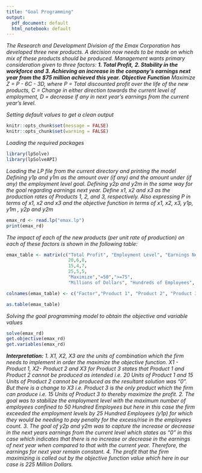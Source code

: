 ```yaml
---
title: "Goal Programming"
output:
  pdf_document: default
  html_notebook: default
---
```

*The Research and Development Division of the Emax Corporation has developed three new products. A decision now needs to be made on which mix of these products should be produced. Management wants primary consideration given to three factors:* 
\newline
***1. Total Profit,*** 
\newline
***2. Stability in the workforce and*** 
\newline
***3. Achieving an increase in the company’s earnings next year from the $75 million achieved this year.***\vspace{1mm}
\newline
***Objective Function***
\newline
*Maximize Z = P - 6C - 3D, where*
\newline
*P = Total discounted profit over the life of the new products,*
\newline
*C = Change in either direction towards the current level of employment,*
\newline
*D = decrease if any in next year’s earnings from the current year’s level.*
\newline

*Setting default values to get a clean output*
```r
knitr::opts_chunk$set(message = FALSE)
knitr::opts_chunk$set(warning = FALSE)
```

*Loading the required packages*
```r
library(lpSolve)
library(lpSolveAPI)
```

*Loading the LP file from the current directory and printing the model*\vspace{1mm}
\newline
*Defining y1p and y1m as the amount over (if any) and the amount under (if any) the employment level goal.*\vspace{1mm}
\newline
*Defining y2p and y2m in the same way for the goal regarding earnings next year.*\vspace{1mm}
\newline
*Define x1, x2 and x3 as the production rates of Products 1, 2, and 3, respectively.*\vspace{1mm}
\newline
*Also expressing P in terms of x1, x2 and x3 and the objective function in terms of x1, x2, x3, y1p, y1m , y2p and y2m*

```r
emax_rd <- read.lp("emax.lp")
print(emax_rd)
```
*The impact of each of the new products (per unit rate of production) on each of these factors is shown in the following table:*
```r
emax_table <- matrix(c("Total Profit", "Employment Level", "Earnings Next Year",
                       20,6,8,
                       15,4,7,
                       25,5,5,
                       "Maximize","=50",">=75",
                       "Millions of Dollars", "Hundreds of Employees", "Millions of Dollars"), ncol=6, byrow = F)

colnames(emax_table) <- c("Factor","Product 1", "Product 2", "Product 3", "Goal", "Units")

as.table(emax_table)
```
*Solving the goal programming model to obtain the objective and variable values*
```r
solve(emax_rd)
get.objective(emax_rd)
get.variables(emax_rd)
```
***Interpretation:***
\newline
*1. X1, X2, X3 are the units of combination which the firm needs to implement in order the maximize the objective function. X1 - Product 1, X2- Product 2 and X3 for Product 3 states that Product 1 and Product 2 cannot be produced as intended i.e. 20 Units of Product 1 and 15 Units of Product 2 cannot be produced as the resultant solution was "0". But there is a change to X3 i.e. Product 3 is the only product which the firm can produce i.e. 15 Units of Product 3 to thereby maximize the profit.*\vspace{2mm}
\newline
*2. The goal was to stabilize the employment level with the maximum number of employees confined to 50 Hundred Employees but here in this case the firm exceeded the employment levels by 25 Hundred Employees (y1p) for which they would be needing to pay penalty for the excess/rise in the employees count.*\vspace{2mm}
\newline
*3. The goal of y2p and y2m was to capture the increase or decrease in the next years earnings from the current level which states as "0" in this case which indicates that there is no increase or decrease in the earnings of next year when compared to that with the current year. Therefore, the earnings for next year remain constant.*\vspace{2mm}
\newline
*4. The profit that the firm maximizing is called out by the objective function value which here in our case is 225 Million Dollars.*
